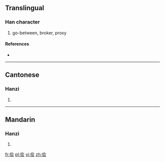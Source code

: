 {{also|儈}}
==Translingual==

===Han character===
{{Han char|rn=9|rad=人|as=06|sn=8|four=|canj=人人一戈 (OOMI)}}

# go-between, broker, proxy

====References====
* {{Han ref|kx=0102.291|hdz=10150.030|uh=4FA9|ud=20393}}

----

==Cantonese==

===Hanzi===
{{yue-hanzi|jyut=|y=kui2|tra=儈}}

# {{defn|Cantonese|sort=人06}}

----

==Mandarin==

===Hanzi===
{{cmn-hanzi|tra=儈|pin=[[kuài]] ([[kuai4]])|wg=k'uai<sup>4</sup>}}

# {{defn|Mandarin|sort=人06}}

[[fr:侩]]
[[pl:侩]]
[[vi:侩]]
[[zh:侩]]